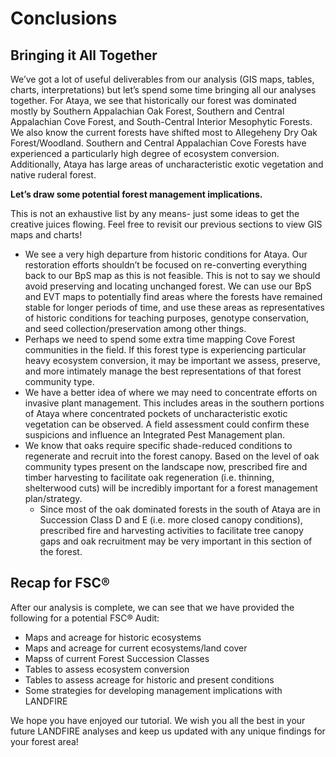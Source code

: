 # Conclusions {#conclusions}

## Bringing it All Together

We've got a lot of useful deliverables from our analysis (GIS maps, tables, charts, interpretations) but let's spend some time bringing all our analyses together. For Ataya, we see that historically our forest was dominated mostly by Southern Appalachian Oak Forest, Southern and Central Appalachian Cove Forest, and South-Central Interior Mesophytic Forests. We also know the current forests have shifted most to Allegeheny Dry Oak Forest/Woodland. Southern and Central Appalachian Cove Forests have experienced a particularly high degree of ecosystem conversion. Additionally, Ataya has large areas of uncharacteristic exotic vegetation and native ruderal forest. 

**Let's draw some potential forest management implications.** 

This is not an exhaustive list by any means- just some ideas to get the creative juices flowing. Feel free to revisit our previous sections to view GIS maps and charts! 

* We see a very high departure from historic conditions for Ataya. Our restoration efforts shouldn't be focused on re-converting everything back to our BpS map as this is not feasible. This is not to say we should avoid preserving and locating unchanged forest. We can use our BpS and EVT maps to potentially find areas where the forests have remained stable for longer periods of time, and use these areas as representatives of historic conditions for teaching purposes, genotype conservation, and seed collection/preservation among other things.  
* Perhaps we need to spend some extra time mapping Cove Forest communities in the field. If this forest type is experiencing particular heavy ecosystem conversion, it may be important we assess, preserve, and more intimately manage the best representations of that forest community type.
* We have a better idea of where we may need to concentrate efforts on invasive plant management. This includes areas in the southern portions of Ataya where concentrated pockets of uncharacteristic exotic vegetation can be observed. A field assessment could confirm these suspicions and influence an Integrated Pest Management plan. 
* We know that oaks require specific shade-reduced conditions to regenerate and recruit into the forest canopy. Based on the level of oak community types present on the landscape now, prescribed fire and timber harvesting to facilitate oak regeneration (i.e. thinning, shelterwood cuts) will be incredibly important for a forest management plan/strategy. 
  * Since most of the oak dominated forests in the south of Ataya are in Succession Class D and E (i.e. more closed canopy conditions), prescribed fire and harvesting activities to facilitate tree canopy gaps and oak recruitment may be very important in this section of the forest. 


## Recap for FSC® 

After our analysis is complete, we can see that we have provided the following for a potential FSC® Audit:

* Maps and acreage for historic ecosystems 
* Maps and acreage for current ecosystems/land cover
* Mapss of current Forest Succession Classes
* Tables to assess ecosystem conversion
* Tables to assess acreage for historic and present conditions
* Some strategies for developing management implications with LANDFIRE 

We hope you have enjoyed our tutorial. We wish you all the best in your future LANDFIRE analyses and keep us updated with any unique findings for your forest area! 